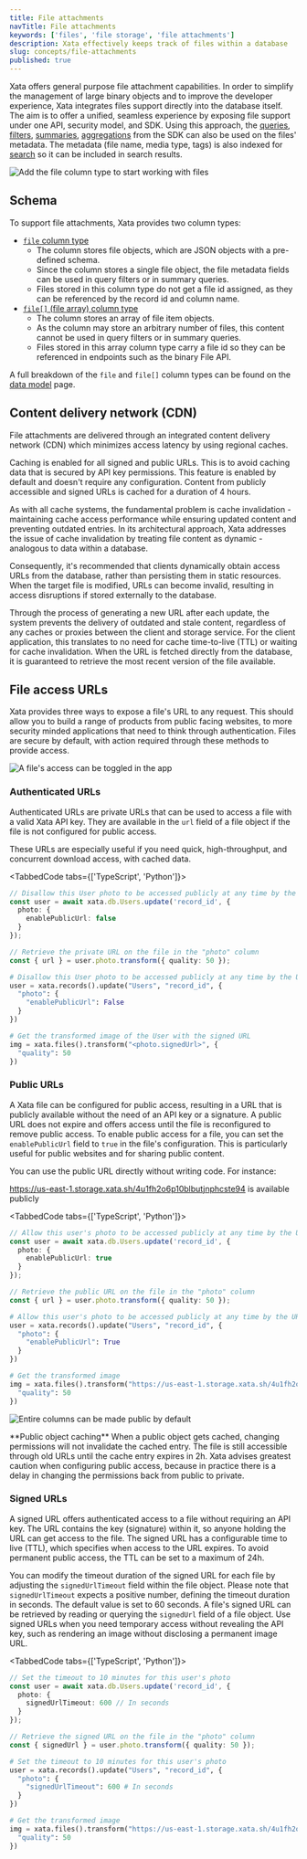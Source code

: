 ```yaml
---
title: File attachments
navTitle: File attachments
keywords: ['files', 'file storage', 'file attachments']
description: Xata effectively keeps track of files within a database
slug: concepts/file-attachments
published: true
---
```


Xata offers general purpose file attachment capabilities. In order to simplify the management of large binary objects and to improve the developer experience, Xata integrates files support directly into the database itself. The aim is to offer a unified, seamless experience by exposing file support under one API, security model, and SDK. Using this approach, the [queries](/docs/sdk/get), [filters](/docs/sdk/filtering), [summaries](/docs/sdk/summarize), [aggregations](/docs/sdk/aggregate) from the SDK can also be used on the files' metadata. The metadata (file name, media type, tags) is also indexed for [search](/docs/sdk/search) so it can be included in search results.

![Add the file column type to start working with files](images/file-attachments-add.jpg)

## Schema

To support file attachments, Xata provides two column types:

- [`file` column type](/docs/concepts/data-model#file)
  - The column stores file objects, which are JSON objects with a pre-defined schema.
  - Since the column stores a single file object, the file metadata fields can be used in query filters or in summary queries.
  - Files stored in this column type do not get a file id assigned, as they can be referenced by the record id and column name.
- [`file[]` (file array) column type](/docs/concepts/data-model#file)
  - The column stores an array of file item objects.
  - As the column may store an arbitrary number of files, this content cannot be used in query filters or in summary queries.
  - Files stored in this array column type carry a file id so they can be referenced in endpoints such as the binary File API.

A full breakdown of the `file` and `file[]` column types can be found on the [data model](/docs/data-model#file) page.

## Content delivery network (CDN)

File attachments are delivered through an integrated content delivery network (CDN) which minimizes access latency by using regional caches.

Caching is enabled for all signed and public URLs. This is to avoid caching data that is secured by API key permissions. This feature is enabled by default and doesn't require any configuration. Content from publicly accessible and signed URLs is cached for a duration of 4 hours.

As with all cache systems, the fundamental problem is cache invalidation - maintaining cache access performance while ensuring updated content and preventing outdated entries. In its architectural approach, Xata addresses the issue of cache invalidation by treating file content as dynamic - analogous to data within a database.

Consequently, it's recommended that clients dynamically obtain access URLs from the database, rather than persisting them in static resources. When the target file is modified, URLs can become invalid, resulting in access disruptions if stored externally to the database.

Through the process of generating a new URL after each update, the system prevents the delivery of outdated and stale content, regardless of any caches or proxies between the client and storage service. For the client application, this translates to no need for cache time-to-live (TTL) or waiting for cache invalidation. When the URL is fetched directly from the database, it is guaranteed to retrieve the most recent version of the file available.

## File access URLs

Xata provides three ways to expose a file's URL to any request. This should allow you to build a range of products from public facing websites, to more security minded applications that need to think through authentication. Files are secure by default, with action required through these methods to provide access.

![A file's access can be toggled in the app](images/file-access.png)

### Authenticated URLs

Authenticated URLs are private URLs that can be used to access a file with a valid Xata API key. They are available in the `url` field of a file object if the file is not configured for public access.

These URLs are especially useful if you need quick, high-throughput, and concurrent download access, with cached data.

<TabbedCode tabs={['TypeScript', 'Python']}>
  ```ts
  // Disallow this User photo to be accessed publicly at any time by the URL alone
  const user = await xata.db.Users.update('record_id', {
    photo: {
      enablePublicUrl: false
    }
  });

// Retrieve the private URL on the file in the "photo" column
const { url } = user.photo.transform({ quality: 50 });

````

```python
# Disallow this User photo to be accessed publicly at any time by the URL alone
user = xata.records().update("Users", "record_id", {
  "photo": {
    "enablePublicUrl": False
  }
})

# Get the transformed image of the User with the signed URL
img = xata.files().transform("<photo.signedUrl>", {
  "quality": 50
})
````

</TabbedCode>

### Public URLs

A Xata file can be configured for public access, resulting in a URL that is publicly available without the need of an API key or a signature. A public URL does not expire and offers access until the file is reconfigured to remove public access. To enable public access for a file, you can set the `enablePublicUrl` field to `true` in the file's configuration. This is particularly useful for public websites and for sharing public content.

You can use the public URL directly without writing code. For instance:

https://us-east-1.storage.xata.sh/4u1fh2o6p10blbutjnphcste94 is available publicly

<TabbedCode tabs={['TypeScript', 'Python']}>
  ```ts
  // Allow this user's photo to be accessed publicly at any time by the URL alone
  const user = await xata.db.Users.update('record_id', {
    photo: {
      enablePublicUrl: true
    }
  });

// Retrieve the public URL on the file in the "photo" column
const { url } = user.photo.transform({ quality: 50 });

````

```python
# Allow this user's photo to be accessed publicly at any time by the URL alone
user = xata.records().update("Users", "record_id", {
  "photo": {
    "enablePublicUrl": True
  }
})

# Get the transformed image
img = xata.files().transform("https://us-east-1.storage.xata.sh/4u1fh2o6p10blbutjnphcste94", {
  "quality": 50
})
````

</TabbedCode>

![Entire columns can be made public by default](images/column-access-public.png)

<Alert status="warning">
  **Public object caching** When a public object gets cached, changing permissions will not invalidate the cached entry.
  The file is still accessible through old URLs until the cache entry expires in 2h. Xata advises greatest caution when
  configuring public access, because in practice there is a delay in changing the permissions back from public to
  private.
</Alert>

### Signed URLs

A signed URL offers authenticated access to a file without requiring an API key. The URL contains the key (signature) within it, so anyone holding the URL can get access to the file. The signed URL has a configurable time to live (TTL), which specifies when access to the URL expires. To avoid permanent public access, the TTL can be set to a maximum of 24h.

You can modify the timeout duration of the signed URL for each file by adjusting the `signedUrlTimeout` field within the file object. Please note that `signedUrlTimeout` expects a positive number, defining the timeout duration in seconds. The default value is set to 60 seconds. A file's signed URL can be retrieved by reading or querying the `signedUrl` field of a file object. Use signed URLs when you need temporary access without revealing the API key, such as rendering an image without disclosing a permanent image URL.

<TabbedCode tabs={['TypeScript', 'Python']}>
  ```ts
  // Set the timeout to 10 minutes for this user's photo
  const user = await xata.db.Users.update('record_id', {
    photo: {
      signedUrlTimeout: 600 // In seconds
    }
  });

// Retrieve the signed URL on the file in the "photo" column
const { signedUrl } = user.photo.transform({ quality: 50 });

````

```python
# Set the timeout to 10 minutes for this user's photo
user = xata.records().update("Users", "record_id", {
  "photo": {
    "signedUrlTimeout": 600 # In seconds
  }
})

# Get the transformed image
img = xata.files().transform("https://us-east-1.storage.xata.sh/4u1fh2o6p10blbutjnphcste94", {
  "quality": 50
})
````

</TabbedCode>

